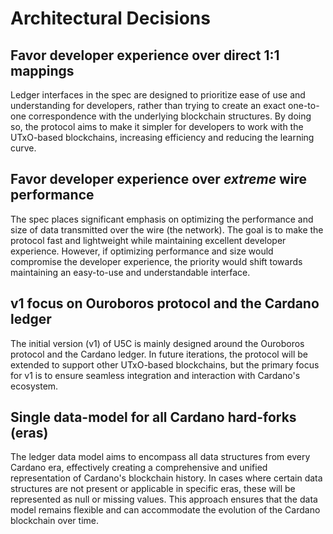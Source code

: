# Architectural Decisions

## Favor developer experience over direct 1:1 mappings

Ledger interfaces in the spec are designed to prioritize ease of use and understanding for developers, rather than trying to create an exact one-to-one correspondence with the underlying blockchain structures. By doing so, the protocol aims to make it simpler for developers to work with the UTxO-based blockchains, increasing efficiency and reducing the learning curve.

## Favor developer experience over _extreme_ wire performance

The spec places significant emphasis on optimizing the performance and size of data transmitted over the wire (the network). The goal is to make the protocol fast and lightweight while maintaining excellent developer experience. However, if optimizing performance and size would compromise the developer experience, the priority would shift towards maintaining an easy-to-use and understandable interface.

## v1 focus on Ouroboros protocol and the Cardano ledger

The initial version (v1) of U5C is mainly designed around the Ouroboros protocol and the Cardano ledger. In future iterations, the protocol will be extended to support other UTxO-based blockchains, but the primary focus for v1 is to ensure seamless integration and interaction with Cardano's ecosystem.

## Single data-model for all Cardano hard-forks (eras)

The ledger data model aims to encompass all data structures from every Cardano era, effectively creating a comprehensive and unified representation of Cardano's blockchain history. In cases where certain data structures are not present or applicable in specific eras, these will be represented as null or missing values. This approach ensures that the data model remains flexible and can accommodate the evolution of the Cardano blockchain over time.
